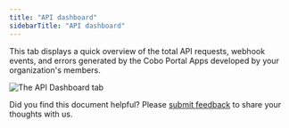 ```yaml
---
title: "API dashboard"
sidebarTitle: "API dashboard"
---
```



This tab displays a quick overview of the total API requests, webhook events, and errors generated by the Cobo Portal Apps developed by your organization's members.

<Snippet />

<img src="/en/images/developer-console/api_dashboard.png" className="screenshot_full_screen" alt="The API Dashboard tab" />

<Tip>Did you find this document helpful? Please [submit feedback](https://forms.zohopublic.com/cobo/form/DocumentFeedbackForm/formperma/QvLOhxJv1_JMsJ-1dleZ8Itb_7rzN-LtgvsDdxosoVI?referrername=manuals) to share your thoughts with us.</Tip>

